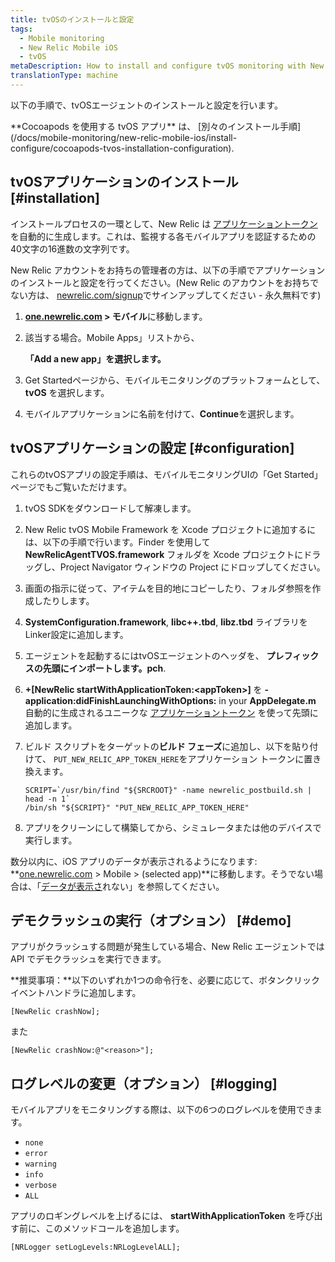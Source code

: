```yaml
---
title: tvOSのインストールと設定
tags:
  - Mobile monitoring
  - New Relic Mobile iOS
  - tvOS
metaDescription: How to install and configure tvOS monitoring with New Relic
translationType: machine
---
```


以下の手順で、tvOSエージェントのインストールと設定を行います。

<Callout variant="tip">
  **Cocoapods を使用する tvOS アプリ** は、 [別々のインストール手順](/docs/mobile-monitoring/new-relic-mobile-ios/install-configure/cocoapods-tvos-installation-configuration).
</Callout>

## tvOSアプリケーションのインストール [#installation]

インストールプロセスの一環として、New Relic は [アプリケーショントークン](/docs/mobile-apps/viewing-your-application-token) を自動的に生成します。これは、監視する各モバイルアプリを認証するための40文字の16進数の文字列です。

New Relic アカウントをお持ちの管理者の方は、以下の手順でアプリケーションのインストールと設定を行ってください。(New Relic のアカウントをお持ちでない方は、 [newrelic.com/signup](https://newrelic.com/signup)でサインアップしてください - 永久無料です)

1. **[one.newrelic.com](https://one.newrelic.com/all-capabilities) > モバイル**に移動します。

2. 該当する場合。Mobile Apps」リストから、

   <Icon name="fe-plus-circle"/>

   **「Add a new app」を選択します。**

3. Get Startedページから、モバイルモニタリングのプラットフォームとして、 **tvOS** を選択します。

4. モバイルアプリケーションに名前を付けて、**Continue**を選択します。

## tvOSアプリケーションの設定 [#configuration]

これらのtvOSアプリの設定手順は、モバイルモニタリングUIの「Get Started」ページでもご覧いただけます。

1. tvOS SDKをダウンロードして解凍します。

2. New Relic tvOS Mobile Framework を Xcode プロジェクトに追加するには、以下の手順で行います。Finder を使用して **NewRelicAgentTVOS.framework** フォルダを Xcode プロジェクトにドラッグし、Project Navigator ウィンドウの Project にドロップしてください。

3. 画面の指示に従って、アイテムを目的地にコピーしたり、フォルダ参照を作成したりします。

4. **SystemConfiguration.framework**, **libc++.tbd**, **libz.tbd** ライブラリをLinker設定に追加します。

5. エージェントを起動するにはtvOSエージェントのヘッダを、 **プレフィックスの先頭にインポートします。pch**.

6. **+\[NewRelic startWithApplicationToken:&lt;appToken>]** を **-application:didFinishLaunchingWithOptions:** in your **AppDelegate.m** 自動的に生成されるユニークな [アプリケーショントークン](/docs/mobile-apps/viewing-your-application-token) を使って先頭に追加します。

7. ビルド スクリプトをターゲットの**ビルド フェーズ**に追加し、以下を貼り付けて、 `PUT_NEW_RELIC_APP_TOKEN_HERE`をアプリケーション トークンに置き換えます。

   ```
   SCRIPT=`/usr/bin/find "${SRCROOT}" -name newrelic_postbuild.sh | head -n 1`
   /bin/sh "${SCRIPT}" "PUT_NEW_RELIC_APP_TOKEN_HERE"
   ```

8. アプリをクリーンにして構築してから、シミュレータまたは他のデバイスで実行します。

数分以内に、iOS アプリのデータが表示されるようになります: **[one.newrelic.com](https://one.newrelic.com/all-capabilities) > Mobile > (selected app)**に移動します。そうでない場合は、「[データが表示さ](/docs/mobile-monitoring/mobile-monitoring-installation/ios/no-data-appears-ios)れない」を参照してください。

## デモクラッシュの実行（オプション） [#demo]

アプリがクラッシュする問題が発生している場合、New Relic エージェントでは API でデモクラッシュを実行できます。

**推奨事項：**以下のいずれか1つの命令行を、必要に応じて、ボタンクリックイベントハンドラに追加します。

```
[NewRelic crashNow];
```

また

```
[NewRelic crashNow:@"<reason>"];
```

## ログレベルの変更（オプション） [#logging]

モバイルアプリをモニタリングする際は、以下の6つのログレベルを使用できます。

* `none`
* `error`
* `warning`
* `info`
* `verbose`
* `ALL`

アプリのロギングレベルを上げるには、 **startWithApplicationToken** を呼び出す前に、このメソッドコールを追加します。

```
[NRLogger setLogLevels:NRLogLevelALL];
```